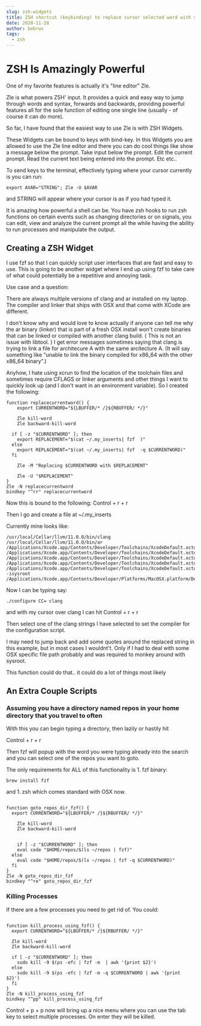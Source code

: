 ```yaml
---
slug: zsh-widgets
title: ZSH shortcut (keybinding) to replace cursor selected word with your preset choice
date: 2020-11-28
author: bebrws
tags:
  - zsh
---
```


# ZSH Is Amazingly Powerful

One of my favorite features is actually it's "line editor" Zle.

Zle is what powers ZSH' input. It provides a quick and easy way to jump through words and syntax, forwards and backwards, providing powerful features all for the sole function of editing one single line (usually - of course it can do more).

So far, I have found that the easiest way to use Zle is with ZSH Widgets.

These Widgets can be bound to keys with bind-key. In this Widgets you are allowed to use the Zle line editor and there you can do cool things like show a message below the prompt. Take input below the prompt. Edit the current prompt. Read the current text being entered into the prompt. Etc etc..

To send keys to the terminal, effectively typing where your cursor currently is you can run:

```
export AVAR="STRING"; Zle -U $AVAR
```

and STRING will appear where your cursor is as if you had typed it.

It is amazing how powerful a shell can be. You have zsh hooks to run zsh functions on certain events such as changing directories or on signals, you can edit, view and analyze the current prompt all the while having the ability to run processes and manipulate the output.

## Creating a ZSH Widget

I use fzf so that I can quickly script user interfaces that are fast and easy to use. This is going to be another widget where I end up using fzf to take care of what could potentially be a repetitive and annoying task.

Use case and a question:

There are always multiple versions of clang and ar installed on my laptop. The compiler and linker that ships with OSX and that come with XCode are different.

I don't know why and would love to know actually if anyone can tell me why the ar binary (linker) that is part of a fresh OSX install won't create binaries that can be linked or compiled with another clang build. ( This is not an issue with libtool. ) I get error messages sometimes saying that clang is trying to link a file for architecure A with the same arcitecture A. (It will say something like "unable to link the binary compiled for x86_64 with the other x86_64 binary".)

Anyhow, I hate using xcrun to find the location of the toolchain files and sometimes require CFLAGS or linker arguments and other things I want to quickly look up (and I don't want in an environment variable). So I created the following:

```
function replacecurrentword() {
    export CURRENTWORD="${LBUFFER/* /}${RBUFFER/ */}"

    Zle kill-word
    Zle backward-kill-word

  if [ -z "$CURRENTWORD" ]; then
    export REPLACEMENT="$(cat ~/.my_inserts| fzf  )"
  else
    export REPLACEMENT="$(cat ~/.my_inserts| fzf  -q $CURRENTWORD)"
  fi

    Zle -M "Replacing $CURRENTWORD with $REPLACEMENT"

    Zle -U "$REPLACEMENT"
}
Zle -N replacecurrentword
bindkey "^rr" replacecurrentword
```

Now this is bound to the following:
Control + r + r

Then I go and create a file at ~/.my_inserts

Currently mine looks like:

```
/usr/local/Cellar/llvm/11.0.0/bin/clang
/usr/local/Cellar/llvm/11.0.0/bin/ar
/Applications/Xcode.app/Contents/Developer/Toolchains/XcodeDefault.xctoolchain/usr/bin/clang
/Applications/Xcode.app/Contents/Developer/Toolchains/XcodeDefault.xctoolchain/usr/bin/ar
/Applications/Xcode.app/Contents/Developer/Toolchains/XcodeDefault.xctoolchain/usr/bin/ranlib
/Applications/Xcode.app/Contents/Developer/Toolchains/XcodeDefault.xctoolchain/usr/bin/ld
/Applications/Xcode.app/Contents/Developer/Toolchains/XcodeDefault.xctoolchain/usr/bin/clang  -isysroot /Applications/Xcode.app/Contents/Developer/Platforms/MacOSX.platform/Developer/SDKs/MacOSX.sdk
```

Now I can be typing say:

```
./configure CC= clang
```

and with my cursor over clang I can hit Control + r + r

Then select one of the clang strings I have selected to set the compiler for the configuration script.

I may need to jump back and add some quotes around the replaced string in this example, but in most cases I wouldnt't. Only if I had to deal with some OSX specific file path probably and was required to monkey around with sysroot.

This function could do that.. it could do a lot of things most likely

## An Extra Couple Scripts

### Assuming you have a directory named repos in your home directory that you travel to often

With this you can begin typing a directory, then lazily or hastily hit

Control + r + r

Then fzf will popup with the word you were typing already into the search and you can select one of the repos you want to goto.

The only requirements for ALL of this functionality is 1. fzf binary:

```
brew install fzf
```

and 1. zsh which comes standard with OSX now.

```

function goto_repos_dir_fzf() {
  export CURRENTWORD="${LBUFFER/* /}${RBUFFER/ */}"

    Zle kill-word
    Zle backward-kill-word


    if [ -z "$CURRENTWORD" ]; then
    eval code "$HOME/repos/$(ls ~/repos | fzf)"
  else
    eval code "$HOME/repos/$(ls ~/repos | fzf -q $CURRENTWORD)"
  fi
}
Zle -N goto_repos_dir_fzf
bindkey "^re" goto_repos_dir_fzf
```

### Killing Processes

If there are a few processes you need to get rid of. You could:

```

function kill_process_using_fzf() {
  export CURRENTWORD="${LBUFFER/* /}${RBUFFER/ */}"

  Zle kill-word
  Zle backward-kill-word

  if [ -z "$CURRENTWORD" ]; then
    sudo kill -9 $(ps -efc | fzf -m  | awk '{print $2}')
  else
    sudo kill -9 $(ps -efc | fzf -m -q $CURRENTWORD | awk '{print $2}')
  fi
}
Zle -N kill_process_using_fzf
bindkey "^pp" kill_process_using_fzf

```

Control + p + p now will bring up a nice menu where you can use the tab key to select multiple processes. On enter they will be killed.
